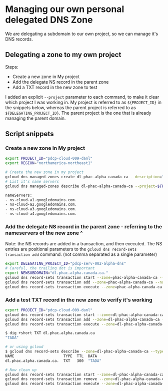 # Managing our own personal delegated DNS Zone

We are  delegating a subdomain to our own project, so we can manage it's DNS records.

## Delegating a zone to my own project

Steps:

- Create a new zone in My project
- Add the delegate NS record in the parent zone
- Add a TXT record in the new zone to test

I added an explicit `--project` parameter to each command, to make it clear which project I was working in.
My project is referred to as `${PROJECT_ID}` in the snippets below, whereas the parent project is referred to as `${DELEGATING_PROJECT_ID}`.
The parent project is the one that is already managing the parent domain.

## Script snippets

### Create a new zone in My project

```bash
export PROJECT_ID="pdcp-cloud-009-danl"
export REGION="northamerica-northeast1"

# Create the new zone in my project
gcloud dns managed-zones create dl-phac-alpha-canada-ca --description="" --dnssec-state="on" --no-log-dns-queries --dns-name="dl.phac.alpha.canada.ca" --project=${PROJECT_ID}
# List it's name servers
gcloud dns managed-zones describe dl-phac-alpha-canada-ca --project=${PROJECT_ID} | grep -A5 nameServers 

nameServers:
- ns-cloud-a1.googledomains.com.
- ns-cloud-a2.googledomains.com.
- ns-cloud-a3.googledomains.com.
- ns-cloud-a4.googledomains.com.


```

### Add the delegate NS record in the parent zone - referring to the nameservers of the new zone ^

Note: the NS records are added in a transaction, and then executed. The NS entries are positional parameters to the `gcloud dns record-sets transaction add` command. (not comma separated as a single parameter)

```bash
export DELEGATING_PROJECT_ID="pdcp-serv-002-alpha-dns"
# Careful, the trailing dot is important
export NEWSUBDOMAIN="dl.phac.alpha.canada.ca."
gcloud dns record-sets transaction start --zone=phac-alpha-canada-ca --project=${DELEGATING_PROJECT_ID}
gcloud dns record-sets transaction add --zone=phac-alpha-canada-ca --name=${NEWSUBDOMAIN} --ttl=21600 --type=NS ns-cloud-a1.googledomains.com. ns-cloud-a2.googledomains.com. ns-cloud-a3.googledomains.com. ns-cloud-a4.googledomains.com. --project=${DELEGATING_PROJECT_ID}
gcloud dns record-sets transaction execute --zone=phac-alpha-canada-ca --project=${DELEGATING_PROJECT_ID}
```

### Add a test TXT record in the new zone to verify it's working

```bash
export PROJECT_ID="pdcp-cloud-009-danl"
gcloud dns record-sets transaction start --zone=dl-phac-alpha-canada-ca --project=${PROJECT_ID}
gcloud dns record-sets transaction add --zone=dl-phac-alpha-canada-ca --name=${NEWSUBDOMAIN} --ttl=300 --type=TXT "TADA" --project=${PROJECT_ID}
gcloud dns record-sets transaction execute --zone=dl-phac-alpha-canada-ca --project=${PROJECT_ID}

$ dig +short TXT dl.phac.alpha.canada.ca
"TADA"

# or using gcloud
$ gcloud dns record-sets describe --zone=dl-phac-alpha-canada-ca --type TXT --project=${PROJECT_ID} dl.phac.alpha.canada.ca.
NAME                      TYPE  TTL  DATA
dl.phac.alpha.canada.ca.  TXT   300  "TADA"

# Now clean up
gcloud dns record-sets transaction start --zone=dl-phac-alpha-canada-ca --project=${PROJECT_ID}
gcloud dns record-sets transaction remove --zone=dl-phac-alpha-canada-ca --name=dl.phac.alpha.canada.ca. --type=TXT --ttl=300 "TADA" --project=${PROJECT_ID}
gcloud dns record-sets transaction execute --zone=dl-phac-alpha-canada-ca --project=${PROJECT_ID}
```
